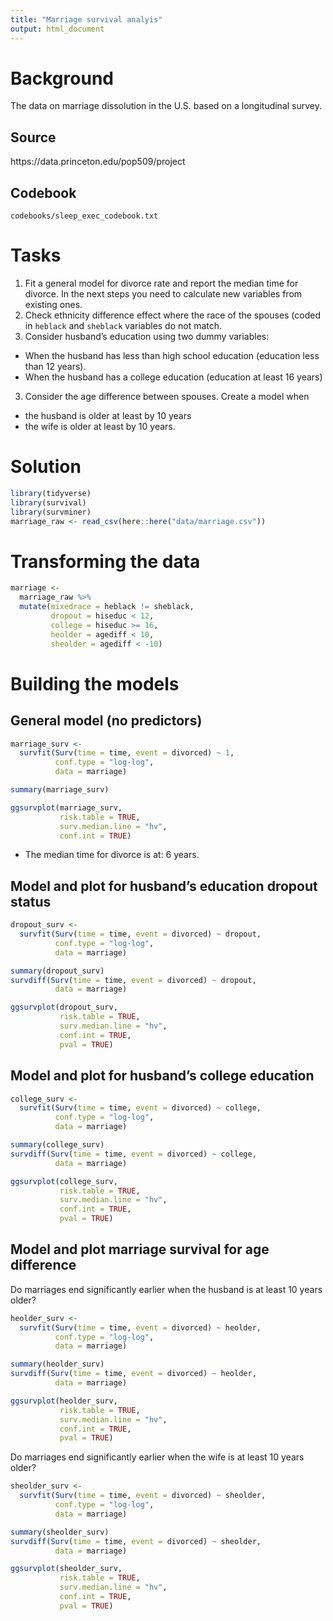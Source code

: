 ```yaml
---
title: "Marriage survival analyis"
output: html_document
---
```


# Background
The data on marriage dissolution in the U.S. based on a longitudinal survey. 

## Source
https://data.princeton.edu/pop509/project

## Codebook
`codebooks/sleep_exec_codebook.txt`

# Tasks

1) Fit a general model for divorce rate and report the median time for divorce.
In the next steps you need to calculate new variables from existing ones.
2) Check ethnicity difference effect where the race of the spouses (coded in `heblack` and `sheblack` variables do not match. 
3) Consider husband's education using two dummy variables:  
- When the husband has less than high school education (education less than 12 years).
- When the husband has a college education (education at least 16 years)
3) Consider the age difference between spouses. Create a model when
- the husband is older at least by 10 years
- the wife is older at least by 10 years.

# Solution
```r
library(tidyverse)
library(survival)
library(survminer)
marriage_raw <- read_csv(here::here("data/marriage.csv"))
```

# Transforming the data
```r
marriage <-
  marriage_raw %>% 
  mutate(mixedrace = heblack != sheblack,
         dropout = hiseduc < 12,
         college = hiseduc >= 16,
         heolder = agediff < 10,
         sheolder = agediff < -10) 
```

# Building the models

## General model (no predictors)  

```r
marriage_surv <- 
  survfit(Surv(time = time, event = divorced) ~ 1,
          conf.type = "log-log",
          data = marriage)

summary(marriage_surv)

ggsurvplot(marriage_surv, 
           risk.table = TRUE, 
           surv.median.line = "hv", 
           conf.int = TRUE)
```

- The median time for divorce is at: 6 years.

## Model and plot for husband's education dropout status
```r
dropout_surv <- 
  survfit(Surv(time = time, event = divorced) ~ dropout,
          conf.type = "log-log",
          data = marriage)

summary(dropout_surv)
survdiff(Surv(time = time, event = divorced) ~ dropout,
          data = marriage)

ggsurvplot(dropout_surv, 
           risk.table = TRUE, 
           surv.median.line = "hv", 
           conf.int = TRUE, 
           pval = TRUE)
```

## Model and plot for husband's college education
```r
college_surv <- 
  survfit(Surv(time = time, event = divorced) ~ college,
          conf.type = "log-log",
          data = marriage)

summary(college_surv)
survdiff(Surv(time = time, event = divorced) ~ college,
          data = marriage)

ggsurvplot(college_surv, 
           risk.table = TRUE, 
           surv.median.line = "hv", 
           conf.int = TRUE,  
           pval = TRUE)
```

## Model and plot marriage survival for age difference

Do marriages end significantly earlier when the husband is at least 10 years older?
```r
heolder_surv <- 
  survfit(Surv(time = time, event = divorced) ~ heolder,
          conf.type = "log-log",
          data = marriage)

summary(heolder_surv)
survdiff(Surv(time = time, event = divorced) ~ heolder,
          data = marriage)

ggsurvplot(heolder_surv, 
           risk.table = TRUE, 
           surv.median.line = "hv", 
           conf.int = TRUE, 
           pval = TRUE)
```

Do marriages end significantly earlier when the wife is at least 10 years older?
```r
sheolder_surv <- 
  survfit(Surv(time = time, event = divorced) ~ sheolder,
          conf.type = "log-log",
          data = marriage)

summary(sheolder_surv)
survdiff(Surv(time = time, event = divorced) ~ sheolder,
          data = marriage)

ggsurvplot(sheolder_surv, 
           risk.table = TRUE, 
           surv.median.line = "hv", 
           conf.int = TRUE, 
           pval = TRUE)
```